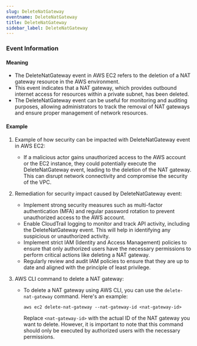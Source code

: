 ```yaml
--- 
slug: DeleteNatGateway
eventname: DeleteNatGateway
title: DeleteNatGateway
sidebar_label: DeleteNatGateway
---
```

                       


### Event Information

#### Meaning

- The DeleteNatGateway event in AWS EC2 refers to the deletion of a NAT gateway resource in the AWS environment.
- This event indicates that a NAT gateway, which provides outbound internet access for resources within a private subnet, has been deleted.
- The DeleteNatGateway event can be useful for monitoring and auditing purposes, allowing administrators to track the removal of NAT gateways and ensure proper management of network resources.

#### Example

1. Example of how security can be impacted with DeleteNatGateway event in AWS EC2:
   - If a malicious actor gains unauthorized access to the AWS account or the EC2 instance, they could potentially execute the DeleteNatGateway event, leading to the deletion of the NAT gateway. This can disrupt network connectivity and compromise the security of the VPC.

2. Remediation for security impact caused by DeleteNatGateway event:
   - Implement strong security measures such as multi-factor authentication (MFA) and regular password rotation to prevent unauthorized access to the AWS account.
   - Enable CloudTrail logging to monitor and track API activity, including the DeleteNatGateway event. This will help in identifying any suspicious or unauthorized activity.
   - Implement strict IAM (Identity and Access Management) policies to ensure that only authorized users have the necessary permissions to perform critical actions like deleting a NAT gateway.
   - Regularly review and audit IAM policies to ensure that they are up to date and aligned with the principle of least privilege.

3. AWS CLI command to delete a NAT gateway:
   - To delete a NAT gateway using AWS CLI, you can use the `delete-nat-gateway` command. Here's an example:
     ```
     aws ec2 delete-nat-gateway --nat-gateway-id <nat-gateway-id>
     ```
     Replace `<nat-gateway-id>` with the actual ID of the NAT gateway you want to delete. However, it is important to note that this command should only be executed by authorized users with the necessary permissions.

 